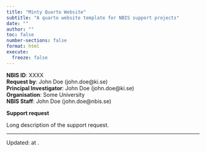 ```yaml
---
title: "Minty Quarto Website"
subtitle: "A quarto website template for NBIS support projects"
date: ""
author: ""
toc: false
number-sections: false
format: html
execute:
  freeze: false
---
```


::: {.alert .alert-secondary}
**NBIS ID**: XXXX  
**Request by**: John Doe (john.doe@ki.se)  
**Principal Investigator**: John Doe (john.doe@ki.se)  
**Organisation**: Some University  
**NBIS Staff**: John Doe (john.doe@nbis.se)  
:::

**Support request**

Long description of the support request.

---

::: {.small}
Updated: <?lua.date?> at <?lua.time?>.
:::
